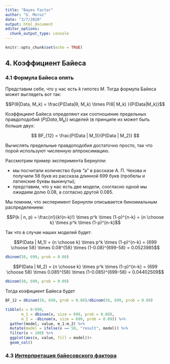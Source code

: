 ```yaml
---
title: "Bayes Factor"
author: "G. Moroz"
date: "3/7/2020"
output: html_document
editor_options: 
  chunk_output_type: console
---
```


```r
knitr::opts_chunk$set(echo = TRUE)
```

## 4. Коэффициент Байеса

### 4.1 Формула Байеса опять

Представим себе, что у нас есть $k$ гипотез $M$. Тогда формула Байеса может выглядеть вот так:

$$P(θ|Data, M_k) = \frac{P(Data|θ, M_k) \times  P(θ| M_k) }{P(Data|M_k)}$$

Коэффициент Байеса определяют как соотношение предельных правдоподобий ($P(Data, M_k)$) моделей (в принципе их может быть больше двух:

$$
BF_{12} = \frac{P(Data | M_1)}{P(Data | M_2)} 
$$

Вычислять предельные правдоподобия достаточно просто, так что порой используют численную аппроксимацию.

Рассмотрим пример эксперимента Бернулли:

* мы посчитали количество букв "а" в рассказе А. П. Чехова и получили 58 букв из рассказа длинной 699 букв (пробелы и латинские буквы выкинуты);
* представим, что у нас есть две модели, соогласно одной мы ожидаем долю 0.08, а согласно другой 0.085.

Мы помним, что эксперимент Бернулли описывается биномиальным распределением:

$$P(k | n, p) = \frac{n!}{k!(n-k)!} \times p^k \times (1-p)^{n-k} =  {n \choose k} \times p^k \times (1-p)^{n-k}$$ 

Так что в случае наших моделей будет:

$$P(Data | M_1) = {n \choose k} \times p^k \times (1-p)^{n-k} = {699 \choose 58} \times 0.08^{58} \times (1-0.08)^{699-58} = 0.0523985$$ 
```r
dbinom(58, 699, prob = 0.08)
```

$$P(Data | M_2) = {n \choose k} \times p^k \times (1-p)^{n-k} = {699 \choose 58} \times 0.085^{58} \times (1-0.085)^{699-58} = 0.04402509$$ 
```r
dbinom(58, 699, prob = 0.09)
```

Тогда коэфициент Байеса будет

```r
BF_12 = dbinom(58, 699, prob = 0.08)/dbinom(58, 699, prob = 0.09)
```

```r
tibble(x = 0:699,
       m_1 = dbinom(x, size = 699, prob = 0.08),
       m_2 = -dbinom(x, size = 699, prob = 0.09)) %>%
  gather(model, value, m_1:m_2) %>% 
  mutate(model = ifelse(x == 58, "result", model)) %>% 
  filter(x < 100) %>% 
  ggplot(aes(x, value, fill = model))+
  geom_col()
```

### 4.3 [Интерпретация байесовского фактора](https://en.wikipedia.org/wiki/Bayes_factor#Interpretation)
